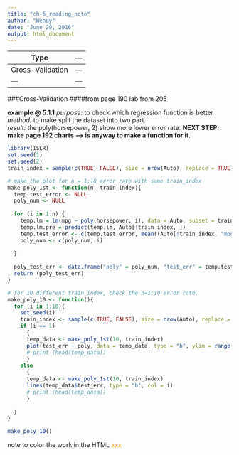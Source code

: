 ```yaml
---
title: "ch-5_reading_note"
author: "Wendy"
date: "June 29, 2016"
output: html_document
---
```


| Type | --- |
| --- | --- |
| Cross-Validation | --- |
| --- | --- |


###Cross-Validation
####from page 190 lab from 205 

**example @ 5.1.1**
*purpose:* to check which regression function is better  
*method:* to make split the dataset into two part.   
*result:* the poly(horsepower, 2) show more lower error rate. 
__NEXT STEP: make page 192 charts --> is anyway to make a function for it. __
```r
library(ISLR)
set.seed(1)
set.seed(2)
train_index = sample(c(TRUE, FALSE), size = nrow(Auto), replace = TRUE, prob = c(.5, .5))

# make the plot for n = 1:10 error rate with same train_index
make_poly_1st <- function(n, train_index){
  temp.test_error <- NULL
  poly_num <- NULL
  
  for (i in 1:n) {
    temp.lm = lm(mpg ~ poly(horsepower, i), data = Auto, subset = train_index)
    temp.lm.pre = predict(temp.lm, Auto[!train_index, ])
    temp.test_error <- c(temp.test_error, mean((Auto[!train_index, "mpg"] - temp.lm.pre)^2))
    poly_num <- c(poly_num, i)
    
  }
  
  poly_test_err <- data.frame("poly" = poly_num, "test_err" = temp.test_error)
  return (poly_test_err)
}

# for 10 different train_index, check the n=1:10 error rate. 
make_poly_10 <- function(){
  for (i in 1:10){
    set.seed(i)
    train_index <- sample(c(TRUE, FALSE), size = nrow(Auto), replace = TRUE, prob = c(.5, .5))
    if (i == 1)
      {
      temp_data <- make_poly_1st(10, train_index)
      plot(test_err ~ poly, data = temp_data, type = "b", ylim = range(15, 28))
      # print (head(temp_data))
      }
    else
      {
      temp_data <- make_poly_1st(10, train_index)
      lines(temp_data$test_err, type = "b", col = i)
      # print (head(temp_data))
      }
    
  }
}

make_poly_10()
```

note to color the work in the HTML
<span style="color:orange"> xxx </span>  
